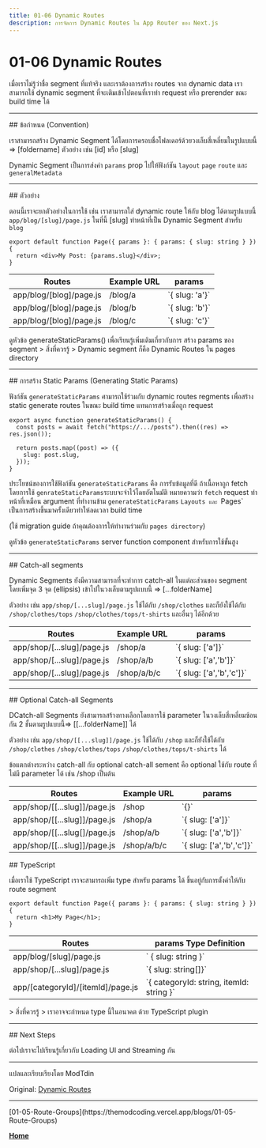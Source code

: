 ```yaml
---
title: 01-06 Dynamic Routes
description: การจัดการ Dynamic Routes ใน App Router ของ Next.js
---
```


# 01-06 Dynamic Routes

เมื่อเราไม่รู้ว่าชื่อ segment ที่แท้จริง และเราต้องการสร้าง routes จาก dynamic data เราสามารถใช้ dynamic segment ที่จะเติมเข้าไปตอนที่เราทำ request หรือ prerender ขณะ build time ได้

<hr />
## ข้อกำหนด (Convention)

เราสามารถสร้าง Dynamic Segment ได้โดยการครอบชื่อโฟลเดอร์ด้วยวงเล็บสี่เหลี่ยมในรูปแบบนี้ => [foldername] ตัวอย่าง เช่น [id] หรือ [slug]

Dynamic Segment เป็นการส่งค่า `params` prop ไปให้ฟังก์ชัน `layout` `page` `route` และ `generalMetadata`

<hr />
## ตัวอย่าง

ตอนนี้เราจะยกตัวอย่างในการใช้ เช่น เราสามารถใส่ dynamic route ให้กับ blog ได้ตามรูปแบบนี้ `app/blog/[slug]/page.js` ในที่นี้ [slug] ทำหน้าที่เป็น Dynamic Segment สำหรับ `blog`

```tsx showLineNumbers filename="app/blog/[slug]/page.tsx"
export default function Page({ params }: { params: { slug: string } }) {
  return <div>My Post: {params.slug}</div>;
}
```

<table>
  <thead>
    <tr>
      <th>Routes</th>
      <th>Example URL</th>
      <th>params</th>
    </tr>
  </thead>
  <tbody>
    <tr>
      <td>app/blog/[blog]/page.js</td>
      <td>/blog/a</td>
      <td>`{ slug: 'a'}`</td>
    </tr>
    <tr>
      <td>app/blog/[blog]/page.js</td>
      <td>/blog/b</td>
      <td>`{ slug: 'b'}`</td>
    </tr>
    <tr>
      <td>app/blog/[blog]/page.js</td>
      <td>/blog/c</td>
      <td>`{ slug: 'c'}`</td>
    </tr>
  </tbody>
</table>
ดูหัวข้อ generateStaticParams() เพื่อเรียนรู้เพิ่มเติมเกี่ยวกับการ สร้าง params ของ segment
> สิ่งที่ควรรู้
> Dynamic segment ก็คือ Dynamic Routes ใน pages directory
<hr />
## การสร้าง Static Params (Generating Static Params)

ฟังก์ชัน `generateStaticParams` ศามารถใช้ร่วมกับ dynamic routes regments เพื่อสร้าง static generate routes ในขณะ build time แทนการสร้างเมื่อถูก request

```tsx showLineNumbers filename="app/blog/[slug]/page.tsx"
export async function generateStaticParams() {
  const posts = await fetch("https://.../posts").then((res) => res.json());

  return posts.map((post) => ({
    slug: post.slug,
  }));
}
```

ประโยชน์ของการใช้ฟังก์ชัน `generateStaticParams` คือ การรับข้อมูลที่ดี ถ้าเนื้อหาถูก fetch โดยการใช้ `genrateStaticParams`ระบบจะจำไว้โดยอัตโนมัติ หมายความว่า `fetch` request ทำหน้าที่เหมือน argument ที่ทำงานข้าม `generateStaticParams` `Layouts และ `Pages` เป็นการสร้างขึ้นมาครั้งเดียวทำให้ลดเวลา build time

(ใช้ migration guide ถ้าคุณต้องการให้ทำงานร่วมกับ `pages directory`)

ดูหัวข้อ `generateStaticParams` server function component สำหรับการใช้ขั้นสูง

<hr />
## Catch-all segments

Dynamic Segments ยังมีความสามารถที่จะทำการ catch-all ในแต่ละส่วนของ segment โดยเพิ่มจุด 3 จุด (ellipsis) เข้าไปในวงเล็บตามรูปแบบนี้ => [...folderName]

ตัวอย่าง เช่น `app/shop/[...slug]/page.js` ใช้ได้กับ `/shop/clothes` และก็ยังใช้ได้กับ `/shop/clothes/tops` `/shop/clothes/tops/t-shirts` และอื่นๆ ได้อีกด้วย

<table>
  <thead>
    <tr>
      <th>Routes</th>
      <th>Example URL</th>
      <th>params</th>
    </tr>
  </thead>
  <tbody>
    <tr>
      <td>app/shop/[...slug]/page.js</td>
      <td>/shop/a</td>
      <td>`{ slug: ['a']}`</td>
    </tr>
    <tr>
      <td>app/shop/[...slug]/page.js</td>
      <td>/shop/a/b</td>
      <td>`{ slug: ['a','b']}`</td>
    </tr>
    <tr>
      <td>app/shop/[...slug]/page.js</td>
      <td>/shop/a/b/c</td>
      <td>`{ slug: ['a','b','c']}`</td>
    </tr>
  </tbody>
</table>
<hr />
## Optional Catch-all Segments

DCatch-all Segments ยังสามารถสร้างทางเลือกโดยการใช้ parameter ในวงเล็บสี่เหลี่ยมซ้อนกัน 2 ชั้นตามรูปแบบนี้=> [[...folderName]] ได้

ตัวอย่าง เช่น `app/shop/[[...slug]]/page.js` ใช้ได้กับ `/shop` และก็ยังใช้ได้กับ `/shop/clothes` `/shop/clothes/tops` `/shop/clothes/tops/t-shirts` ได้

ข้อแตกต่างระหว่าง catch-all กับ optional catch-all sement คือ optional ใช้กับ route ที่ไม่มี parameter ได้ เช่น /shop เป็นต้น

<table>
  <thead>
    <tr>
      <th>Routes</th>
      <th>Example URL</th>
      <th>params</th>
    </tr>
  </thead>
  <tbody>
    <tr>
      <td>app/shop/[[...slug]]/page.js</td>
      <td>/shop</td>
      <td>`{}`</td>
    </tr>
    <tr>
      <td>app/shop/[[...slug]]/page.js</td>
      <td>/shop/a</td>
      <td>`{ slug: ['a']}`</td>
    </tr>
    <tr>
      <td>app/shop/[[...slug[]/page.js</td>
      <td>/shop/a/b</td>
      <td>`{ slug: ['a','b']}`</td>
    </tr>
    <tr>
      <td>app/shop/[[...slug]]/page.js</td>
      <td>/shop/a/b/c</td>
      <td>`{ slug: ['a','b','c']}`</td>
    </tr>
  </tbody>
</table>
## TypeScript

เมื่อเราใช้ TypeScript เราจะสามารถเพิ่ม type สำหรับ params ได้ ขึ้นอยู่กับการตั้งค่าให้กับ route segment

```tsx showLineNumbers filename="app/blog/[slug]/page.tsx"
export default function Page({ params }: { params: { slug: string } }) {
  return <h1>My Page</h1>;
}
```

<table>
  <thead>
    <tr>
      <th>Routes</th>
      <th>params Type Definition</th>
    </tr>
  </thead>
  <tbody>
    <tr>
      <td>app/blog/[slug]/page.js</td>
      <td>` { slug: string }`</td>
    </tr>
    <tr>
      <td>app/shop/[...slug]/page.js</td>
      <td>`{ slug: string[]}`</td>
    </tr>
    <tr>
      <td>app/[categoryId]/[itemId]/page.js</td>
      <td>`{ categoryId: string, itemId: string }`</td>
    </tr>
  </tbody>
</table>
> สิ่งที่ควรรู้
> เราอาจจะกำหนด type นี้ในอนาคต ด้วย TypeScript plugin
<hr />
## Next Steps

ต่อไปเราจะไปเรียนรู้เกี่ยวกับ Loading UI and Streaming กัน

<hr />
แปลและเรียบเรียงโดย ModTdin

Original: [Dynamic Routes](https://nextjs.org/docs/app/building-your-application/routing/dynamic-routes)

<hr />
[01-05-Route-Groups](https://themodcoding.vercel.app/blogs/01-05-Route-Groups)

[**Home**](/)
